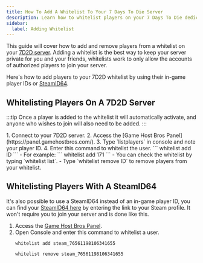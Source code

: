 ```yaml
---
title: How To Add A Whitelist To Your 7 Days To Die Server
description: Learn how to whitelist players on your 7 Days To Die dedicated Server
sidebar:
  label: Adding Whitelist
---
```


This guide will cover how to add and remove players from a whitelist on your [7D2D server](https://www.gamehostbros.com/7-days-to-die-server-hosting/). Adding a whitelist is the best way to keep your server private for you and your friends, whitelists work to only allow the accounts of authorized players to join your server.

Here's how to add players to your 7D2D whitelist by using their in-game player IDs or [SteamID64](https://www.steamidfinder.com/).

## Whitelisting Players On A 7D2D Server

:::tip
Once a player is added to the whitelist it will automatically activate, and anyone who wishes to join will also need to be added.
:::

<Steps>
1. Connect to your 7D2D server.
2. Access the [Game Host Bros Panel](https://panel.gamehostbros.com/).
3. Type `listplayers` in console and note your player ID.
4. Enter this command to whitelist the user.
   ```
   whitelist add ID
   ```
   - For example:
   ```
   whitelist add 171
   ```
   - You can check the whitelist by typing `whitelist list`.
   - Type `whitelist remove ID` to remove players from your whitelist.
</Steps>

## Whitelisting Players With A SteamID64

It's also possible to use a SteamID64 instead of an in-game player ID, you can find your [SteamID64 here](https://www.steamidfinder.com/) by entering the link to your Steam profile. It won't require you to join your server and is done like this.

<Steps>

1. Access the [Game Host Bros Panel](https://panel.gamehostbros.com/).
2. Open Console and enter this command to whitelist a user.
   ```
   whitelist add steam_76561198106341655
   ```
   ```
   whitelist remove steam_76561198106341655
   ```
</Steps>

